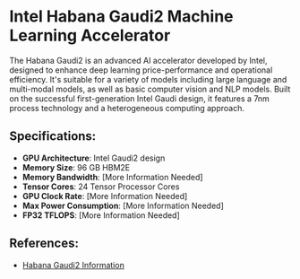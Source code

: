 # Intel Habana Gaudi2 Machine Learning Accelerator

The Habana Gaudi2 is an advanced AI accelerator developed by Intel, designed to enhance deep learning price-performance and operational efficiency. It's suitable for a variety of models including large language and multi-modal models, as well as basic computer vision and NLP models. Built on the successful first-generation Intel Gaudi design, it features a 7nm process technology and a heterogeneous computing approach.

## Specifications:

- **GPU Architecture**: Intel Gaudi2 design
- **Memory Size**: 96 GB HBM2E
- **Memory Bandwidth**: [More Information Needed]
- **Tensor Cores**: 24 Tensor Processor Cores
- **GPU Clock Rate**: [More Information Needed]
- **Max Power Consumption**: [More Information Needed]
- **FP32 TFLOPS**: [More Information Needed]

## References:

- [Habana Gaudi2 Information](https://habana.ai/products/gaudi2/)
